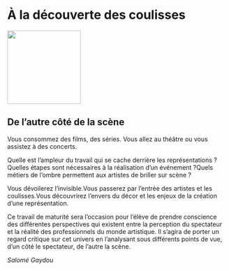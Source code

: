 # À la découverte des coulisses

::: {.center data-latex=""}
![](images/a-la-decouverte-des-coulisses.jpg){height=12em}  
:::

## De l'autre côté de la scène {-}

Vous consommez des films, des séries. Vous allez au théâtre ou vous assistez à des concerts.

Quelle est l'ampleur du travail qui se cache derrière les représentations ? Quelles étapes sont nécessaires à la réalisation d'un événement ?Quels métiers de l'ombre permettent aux artistes de briller sur scène ?

Vous dévoilerez l'invisible.Vous passerez par l'entrée des artistes et les coulisses.Vous découvrirez l'envers du décor et les enjeux de la création d'une représentation.

Ce travail de maturité sera l'occasion pour l'élève de prendre conscience des différentes perspectives qui existent entre la perception du spectateur et la réalité des professionnels du monde artistique. Il s'agira de porter un regard critique sur cet univers en l'analysant sous différents points de vue, d'un côté le spectateur, de l'autre la scène.

::: {.signature data-latex=""}
*Salomé Gaydou*
:::